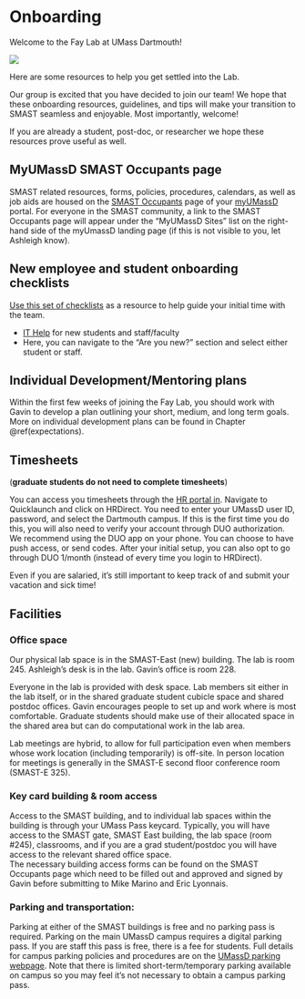 # Onboarding {#onboarding}

Welcome to the Fay Lab at UMass Dartmouth!

![](img/forestgump.gif)

Here are some resources to help you get settled into the Lab.  

Our group is excited that you have decided to join our team! We hope that these onboarding resources, guidelines, and tips will make your transition to SMAST seamless and enjoyable. Most importantly, welcome!  

If you are already a student, post-doc, or researcher we hope these resources prove useful as well.  

## MyUMassD SMAST Occupants page

SMAST related resources, forms, policies, procedures, calendars, as well as job aids are housed on the [SMAST Occupants](https://my.umassd.edu/group/smast-occupants) page of your [myUMassD](https://my.umassd.edu) portal. For everyone in the SMAST community, a link to the SMAST Occupants page will appear under the "MyUMassD Sites" list on the right-hand side of the myUmassD landing page (if this is not visible to you, let Ashleigh know).  

## New employee and student onboarding checklists
[Use this set of checklists](https://docs.google.com/document/d/1ETgvSJ2ccryVKiEFZPPxgGKP50OxAyPuXed-eNCgQd8/edit?usp=sharing) as a resource to help guide your initial time with the team.

* [IT Help](https://www.umassd.edu/cits/help/) for new students and staff/faculty
- Here, you can navigate to the "Are you new?" section and select either student or staff. 

## Individual Development/Mentoring plans

Within the first few weeks of joining the Fay Lab, you should work with Gavin to develop a plan outlining your short, medium, and long term goals. More on individual development plans can be found in Chapter \@ref(expectations).

## Timesheets

(__graduate students do not need to complete timesheets__)

You can access you timesheets through the [HR portal in](https://my.umassd.edu/). Navigate to Quicklaunch and click on HRDirect. You need to enter your UMassD user ID, password, and select the Dartmouth campus. If this is the first time you do this, you will also need to verify your account through DUO authorization. We recommend using the DUO app on your phone. You can choose to have push access, or send codes. After your initial setup, you can also opt to go through DUO 1/month (instead of every time you login to HRDirect).   

Even if you are salaried, it's still important to keep track of and submit your vacation and sick time!


## Facilities

### Office space

Our physical lab space is in the SMAST-East (new) building. The lab is room 245. Ashleigh's desk is in the lab. Gavin's office is room 228.  

Everyone in the lab is provided with desk space. Lab members sit either in the lab itself, or in the shared graduate student cubicle space and shared postdoc offices. Gavin encourages people to set up and work where is most comfortable. Graduate students should make use of their allocated space in the shared area but can do computational work in the lab area.  

Lab meetings are hybrid, to allow for full participation even when members whose work location (including temporarily) is off-site. In person location for meetings is generally in the SMAST-E second floor conference room (SMAST-E 325).

### Key card building & room access

Access to the SMAST building, and to individual lab spaces within the building is through your UMass Pass keycard. Typically, you will have access to the SMAST gate, SMAST East building, the lab space (room #245), classrooms, and if you are a grad student/postdoc you will have access to the relevant shared office space.  
The necessary building access forms can be found on the SMAST Occupants page which need to be filled out and approved and signed by Gavin before submitting to Mike Marino and Eric Lyonnais.  

### Parking and transportation: 
Parking at either of the SMAST buildings is free and no parking pass is required. Parking on the main UMassD campus requires a  digital parking pass. If you are staff this pass is free, there is a fee for students. Full details for campus parking policies and procedures are on the [UMassD parking webpage](https://www.umassd.edu/parking/). Note that there is limited short-term/temporary parking available on campus so you may feel it's not necessary to obtain a campus parking pass.
